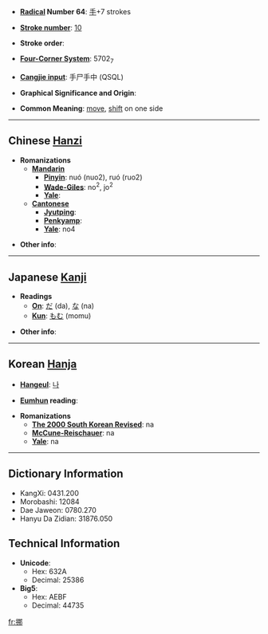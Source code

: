 * '''[[Wiktionary:Chinese radical index| Radical]] Number 64''': [[Wiktionary:Chinese radical index 手|手]]+7 strokes

* '''[[Wiktionary:Chinese total strokes index|Stroke number]]''': [[Wiktionary:Chinese total strokes index 10|10]]

* '''Stroke order''': 

* '''[[Wiktionary:Chinese four corner index|Four-Corner System]]''': 5702<sub>7</sub>

* '''[[Wiktionary:Chinese Cangjie index|Cangjie input]]''': 手尸手中 (QSQL)

* '''Graphical Significance and Origin''': 

* '''Common Meaning''': [[move]], [[shift]] on one side

----

== Chinese [[Hanzi]] ==

* '''Romanizations'''
** '''[[Mandarin]]'''
*** '''[[Pinyin]]''': nuó (nuo2), ruó (ruo2)
*** '''[[Wade-Giles]]''': no<sup>2</sup>, jo<sup>2</sup>
*** '''[[Yale]]''': 
** '''[[Cantonese]]'''
*** '''[[Jyutping]]''':
*** '''[[Penkyamp]]''': 
*** '''[[Yale]]''': no4

* '''Other info''': 

----

== Japanese [[Kanji]] ==

* '''Readings'''
** '''[[On]]''': [[だ]] (da), [[な]] (na)
** '''[[Kun]]''': [[もむ]] (momu)

* '''Other info''':  

----

== Korean [[Hanja]] ==

* '''[[Hangeul]]''': [[나]]

* '''[[Eumhun]] reading''': 

* '''Romanizations'''
** '''[[The 2000 South Korean Revised Romanization|The 2000 South Korean Revised]]''': na
** '''[[McCune-Reischauer]]''': na
** '''[[Yale]]''': na

----

== Dictionary Information ==

* KangXi: 0431.200
* Morobashi: 12084
* Dae Jaweon: 0780.270
* Hanyu Da Zidian: 31876.050

== Technical Information ==

* '''Unicode''':
** Hex: 632A
** Decimal: 25386
* '''Big5''':
** Hex: AEBF
** Decimal: 44735

[[fr:挪]]
